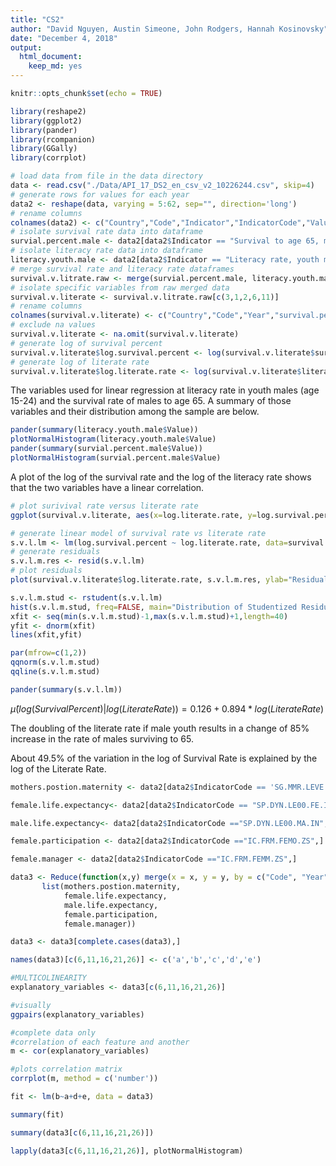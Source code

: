 ```yaml
---
title: "CS2"
author: "David Nguyen, Austin Simeone, John Rodgers, Hannah Kosinovsky"
date: "December 4, 2018"
output: 
  html_document: 
    keep_md: yes
---
```


```r
knitr::opts_chunk$set(echo = TRUE)
```

```r
library(reshape2)
library(ggplot2)
library(pander)
library(rcompanion)
library(GGally)
library(corrplot)
```

```r
# load data from file in the data directory
data <- read.csv("./Data/API_17_DS2_en_csv_v2_10226244.csv", skip=4)
# generate rows for values for each year
data2 <- reshape(data, varying = 5:62, sep="", direction='long')
# rename columns
colnames(data2) <- c("Country","Code","Indicator","IndicatorCode","Value","Year","Id")
# isolate survival rate data into dataframe
survial.percent.male <- data2[data2$Indicator == "Survival to age 65, male (% of cohort)",]
# isolate literacy rate data into dataframe
literacy.youth.male <- data2[data2$Indicator == "Literacy rate, youth male (% of males ages 15-24)",]
# merge survival rate and literacy rate dataframes
survival.v.litrate.raw <- merge(survial.percent.male, literacy.youth.male, by=c("Code", "Year"))
# isolate specific variables from raw merged data
survival.v.literate <- survival.v.litrate.raw[c(3,1,2,6,11)]
# rename columns
colnames(survival.v.literate) <- c("Country","Code","Year","survival.percent","literate.rate")
# exclude na values
survival.v.literate <- na.omit(survival.v.literate)
# generate log of survival percent
survival.v.literate$log.survival.percent <- log(survival.v.literate$survival.percent)
# generate log of literate rate
survival.v.literate$log.literate.rate <- log(survival.v.literate$literate.rate)
``` 

The variables used for linear regression at literacy rate in youth males (age 15-24) and the survival rate of males to age 65. A summary of those variables and their distribution among the sample are below.
```r
pander(summary(literacy.youth.male$Value))
plotNormalHistogram(literacy.youth.male$Value)
pander(summary(survial.percent.male$Value))
plotNormalHistogram(survial.percent.male$Value)
```

A plot of the log of the survival rate and the log of the literacy rate shows that the two variables have a linear correlation.
```r
# plot surivival rate versus literate rate
ggplot(survival.v.literate, aes(x=log.literate.rate, y=log.survival.percent)) + geom_point(shape=1) + geom_smooth(method=lm)
```


```r
# generate linear model of survival rate vs literate rate
s.v.l.lm <- lm(log.survival.percent ~ log.literate.rate, data=survival.v.literate)
# generate residuals
s.v.l.m.res <- resid(s.v.l.lm)
# plot residuals
plot(survival.v.literate$log.literate.rate, s.v.l.m.res, ylab="Residuals",xlab="log.literate.rate", main="Residuals vs log of literate rate")
```

```r
s.v.l.m.stud <- rstudent(s.v.l.lm)
hist(s.v.l.m.stud, freq=FALSE, main="Distribution of Studentized Residuals", xlab="Studentized Residuals")
xfit <- seq(min(s.v.l.m.stud)-1,max(s.v.l.m.stud)+1,length=40)
yfit <- dnorm(xfit)
lines(xfit,yfit)
```
```r
par(mfrow=c(1,2))
qqnorm(s.v.l.m.stud)
qqline(s.v.l.m.stud)
```
```r
pander(summary(s.v.l.lm))
```
$\hat{\mu}(log(Survival Percent)|log(Literate Rate)) = 0.126 + 0.894 * log(Literate Rate)$

The doubling of the literate rate if male youth results in a change of 85% increase in the rate of males surviving to 65. 

About 49.5% of the variation in the log of Survival Rate is explained by the log of the Literate Rate.


```r
mothers.postion.maternity <- data2[data2$IndicatorCode == 'SG.MMR.LEVE.EP',]

female.life.expectancy<- data2[data2$IndicatorCode == "SP.DYN.LE00.FE.IN",]

male.life.expectancy<- data2[data2$IndicatorCode =="SP.DYN.LE00.MA.IN",]

female.participation <- data2[data2$IndicatorCode =="IC.FRM.FEMO.ZS",]

female.manager <- data2[data2$IndicatorCode =="IC.FRM.FEMM.ZS",]

data3 <- Reduce(function(x,y) merge(x = x, y = y, by = c("Code", "Year")), 
       list(mothers.postion.maternity, 
            female.life.expectancy,
            male.life.expectancy,
            female.participation,
            female.manager))

data3 <- data3[complete.cases(data3),]

names(data3)[c(6,11,16,21,26)] <- c('a','b','c','d','e')

#MULTICOLINEARITY
explanatory_variables <- data3[c(6,11,16,21,26)]

#visually 
ggpairs(explanatory_variables)

#complete data only
#correlation of each feature and another
m <- cor(explanatory_variables)

#plots correlation matrix
corrplot(m, method = c('number'))

fit <- lm(b~a+d+e, data = data3)

summary(fit)

summary(data3[c(6,11,16,21,26)])

lapply(data3[c(6,11,16,21,26)], plotNormalHistogram)

```






